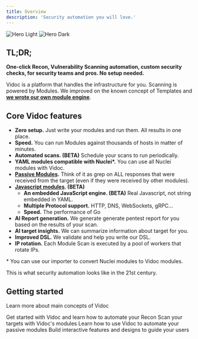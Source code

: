 ```yaml
---
title: Overview
description: 'Security automation you will love.'
---
```


<img
  className="block dark:hidden"
  src="/assets/cover.png"
  alt="Hero Light"
/>
<img
  className="hidden dark:block"
  src="/assets/cover.png"
  alt="Hero Dark"
/>

## TL;DR;

**One-click Recon, Vulnerability Scanning automation, custom security checks, for security teams and pros. No setup needed.**

Vidoc is a platform that handles the infrastructure for you. Scanning is powered by Modules. We improved on the known concept of Templates and **[we wrote our own module engine](/features/module-scan)**.

## Core Vidoc features

- **Zero setup.** Just write your modules and run them. All results in one place.
- **Speed.** You can run Modules against thousands of hosts in matter of minutes.
- **Automated scans. (BETA)** Schedule your scans to run periodically.
- **YAML modules compatible with Nuclei\*.** You can use all Nuclei modules with Vidoc.
- **[Passive Modules](/features/passive-modules).** Think of it as grep on ALL responses that were received from the target (even if they were received by other modules).
- **[Javascript modules](/features/javascript-modules). (BETA)**
    - **An embedded JavaScript engine. (BETA)** Real Javascript, not string embedded in YAML.
    - **Multiple Protocol support.** HTTP, DNS, WebSockets, gRPC...
    - **Speed.** The performance of Go
- **AI Report generation.** We generate generate pentest report for you based on the results of your scan.
- **AI target insights.** We can summarize information about target for you.
- **Improved DSL.** We validate and help you write our DSL.
- **IP rotation.** Each Module Scan is executed by a pool of workers that rotate IPs.

\* You can use our importer to convert Nuclei modules to Vidoc modules.

This is what security automation looks like in the 21st century.

## Getting started

Learn more about main concepts of Vidoc

<CardGroup cols={2}>
  <Card
    title="Recon"
    icon="palette"
    href="/features/recon"
  >
    Get started with Vidoc and learn how to automate your Recon
  </Card>
  <Card
    title="Module Scans"
    icon="palette"
    href="/features/module-scan"
  >
    Scan your targets with Vidoc's modules
  </Card>
  <Card
    title="Passive Modules"
    icon="code"
    href="/features/passive-modules"
  >
    Learn how to use Vidoc to automate your passive modules
  </Card>
  <Card
    title="JavaScript Modules"
    icon="code"
    href="/features/javascript-modules"
  >
    Build interactive features and designs to guide your users
  </Card>
</CardGroup>
